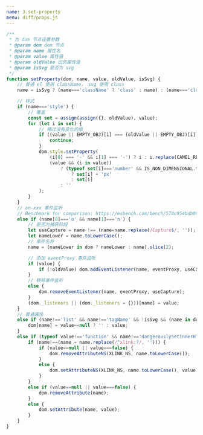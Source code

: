 ```yaml
---
name: 3.set-property
menu: diff/props.js
---
```


```js
/**
 * 为 dom 节点设置参数
 * @param dom dom 节点
 * @param name 属性名
 * @param value 属性值
 * @param oldValue 旧的属性值
 * @param isSvg 是否为 svg
 */
function setProperty(dom, name, value, oldValue, isSvg) {
    // 普通 el 使用 className， svg 使用 class 
	name = isSvg ? (name==='className' ? 'class' : name) : (name==='class' ? 'className' : name);

    // 样式
	if (name==='style') {
        // 覆盖
		const set = assign(assign({}, oldValue), value);
		for (let i in set) {
            // 略过没有变化的值
			if ((value || EMPTY_OBJ)[i] === (oldValue || EMPTY_OBJ)[i]) {
				continue;
			}
			dom.style.setProperty(
				(i[0] === '-' && i[1] === '-') ? i : i.replace(CAMEL_REG, '-$&'),
				(value && (i in value))
					? (typeof set[i]==='number' && IS_NON_DIMENSIONAL.test(i)===false)
						? set[i] + 'px'
						: set[i]
					: ''
			);
		}
    }
    // on-xxx 事件监听
	// Benchmark for comparison: https://esbench.com/bench/574c954bdb965b9a00965ac6
	else if (name[0]==='o' && name[1]==='n') {
        // 是否为捕获阶段
		let useCapture = name !== (name=name.replace(/Capture$/, ''));
        let nameLower = name.toLowerCase();
        // 事件名称
		name = (nameLower in dom ? nameLower : name).slice(2);

        // 添加 eventProxy 事件监听
		if (value) {
			if (!oldValue) dom.addEventListener(name, eventProxy, useCapture);
        }
        // 移除事件监听
		else {
			dom.removeEventListener(name, eventProxy, useCapture);
		}
		(dom._listeners || (dom._listeners = {}))[name] = value;
    }
    // 普通属性
	else if (name!=='list' && name!=='tagName' && !isSvg && (name in dom)) {
		dom[name] = value==null ? '' : value;
	}
	else if (typeof value!=='function' && name!=='dangerouslySetInnerHTML') {
		if (name!==(name = name.replace(/^xlink:?/, ''))) {
			if (value==null || value===false) {
				dom.removeAttributeNS(XLINK_NS, name.toLowerCase());
			}
			else {
				dom.setAttributeNS(XLINK_NS, name.toLowerCase(), value);
			}
		}
		else if (value==null || value===false) {
			dom.removeAttribute(name);
		}
		else {
			dom.setAttribute(name, value);
		}
	}
}
```